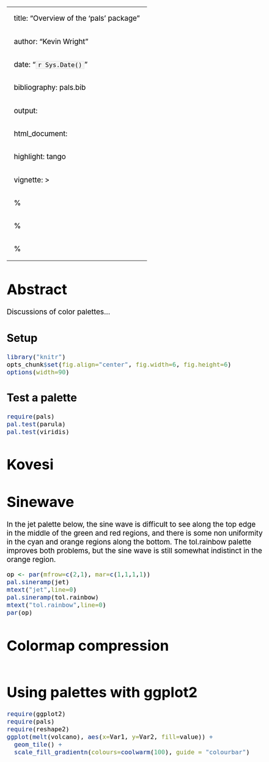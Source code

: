 
---
title: "Overview of the 'pals' package"
author: "Kevin Wright"
date: "`r Sys.Date()`"
bibliography: pals.bib
output:
  html_document:
    highlight: tango
vignette: >
  % \VignetteIndexEntry{Overview of the 'pals' package}
  % \VignetteEncoding{UTF-8}
  % \VignetteEngine{knitr::rmarkdown}
---
<style type="text/css">
body, td { font-size: 14pt; color: #000; padding:1em; }
code, pre, #ws, #message { font-size: 12pt;
  color: #000; background-color: #f5f5f5; }
code {border: 1px solid #e0e0e0; padding: 0 5px;}
pre > code { border: 0; }
</style>

# Abstract

Discussions of color palettes...

##  Setup

```r
library("knitr")
opts_chunk$set(fig.align="center", fig.width=6, fig.height=6)
options(width=90)
```

## Test a palette

```r
require(pals)
pal.test(parula)
pal.test(viridis)
```

# Kovesi

# Sinewave

In the jet palette below, the sine wave is difficult to see along the top edge in the middle of the green and red regions, and there is some non uniformity in the cyan and orange regions along the bottom.  The tol.rainbow palette improves both problems, but the sine wave is still somewhat indistinct in the orange region.

```r
op <- par(mfrow=c(2,1), mar=c(1,1,1,1))
pal.sineramp(jet)
mtext("jet",line=0)
pal.sineramp(tol.rainbow)
mtext("tol.rainbow",line=0)
par(op)

```
# Colormap compression



```r

```
# Using palettes with ggplot2
```r
require(ggplot2)
require(pals)
require(reshape2)
ggplot(melt(volcano), aes(x=Var1, y=Var2, fill=value)) + 
  geom_tile() + 
  scale_fill_gradientn(colours=coolwarm(100), guide = "colourbar")
```
